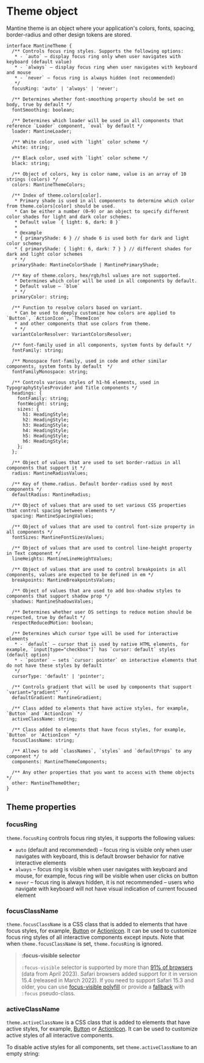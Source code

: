 

# Theme object

Mantine theme is an object where your application's colors, fonts, spacing, border-radius and other design tokens are stored.

```tsx
interface MantineTheme {
  /** Controls focus ring styles. Supports the following options:
   * - `auto` – display focus ring only when user navigates with keyboard (default value)
   * - `always` – display focus ring when user navigates with keyboard and mouse
   * - `never` – focus ring is always hidden (not recommended)
   */
  focusRing: 'auto' | 'always' | 'never';

  /** Determines whether font-smoothing property should be set on body, true by default */
  fontSmoothing: boolean;

  /** Determines which loader will be used in all components that reference `Loader` component, `oval` by default */
  loader: MantineLoader;

  /** White color, used with `light` color scheme */
  white: string;

  /** Black color, used with `light` color scheme */
  black: string;

  /** Object of colors, key is color name, value is an array of 10 strings (colors) */
  colors: MantineThemeColors;

  /** Index of theme.colors[color].
   * Primary shade is used in all components to determine which color from theme.colors[color] should be used.
   * Can be either a number (0–9) or an object to specify different color shades for light and dark color schemes.
   * Default value `{ light: 6, dark: 8 }`
   *
   * @example
   * { primaryShade: 6 } // shade 6 is used both for dark and light color schemes
   * { primaryShade: { light: 6, dark: 7 } } // different shades for dark and light color schemes
   * */
  primaryShade: MantineColorShade | MantinePrimaryShade;

  /** Key of theme.colors, hex/rgb/hsl values are not supported.
   * Determines which color will be used in all components by default.
   * Default value – `blue`
   * */
  primaryColor: string;

  /** Function to resolve colors based on variant.
   * Can be used to deeply customize how colors are applied to `Button`, `ActionIcon`, `ThemeIcon`
   * and other components that use colors from theme.
   * */
  variantColorResolver: VariantColorsResolver;

  /** font-family used in all components, system fonts by default */
  fontFamily: string;

  /** Monospace font-family, used in code and other similar components, system fonts by default  */
  fontFamilyMonospace: string;

  /** Controls various styles of h1-h6 elements, used in TypographyStylesProvider and Title components */
  headings: {
    fontFamily: string;
    fontWeight: string;
    sizes: {
      h1: HeadingStyle;
      h2: HeadingStyle;
      h3: HeadingStyle;
      h4: HeadingStyle;
      h5: HeadingStyle;
      h6: HeadingStyle;
    };
  };

  /** Object of values that are used to set border-radius in all components that support it */
  radius: MantineRadiusValues;

  /** Key of theme.radius. Default border-radius used by most components */
  defaultRadius: MantineRadius;

  /** Object of values that are used to set various CSS properties that control spacing between elements */
  spacing: MantineSpacingValues;

  /** Object of values that are used to control font-size property in all components */
  fontSizes: MantineFontSizesValues;

  /** Object of values that are used to control line-height property in Text component */
  lineHeights: MantineLineHeightValues;

  /** Object of values that are used to control breakpoints in all components, values are expected to be defined in em */
  breakpoints: MantineBreakpointsValues;

  /** Object of values that are used to add box-shadow styles to components that support shadow prop */
  shadows: MantineShadowsValues;

  /** Determines whether user OS settings to reduce motion should be respected, true by default */
  respectReducedMotion: boolean;

  /** Determines which cursor type will be used for interactive elements
   * - `default` – cursor that is used by native HTML elements, for example, `input[type="checkbox"]` has `cursor: default` styles (default option)
   * - `pointer` – sets `cursor: pointer` on interactive elements that do not have these styles by default
   */
  cursorType: 'default' | 'pointer';

  /** Controls gradient that will be used by components that support `variant="gradient"` */
  defaultGradient: MantineGradient;

  /** Class added to elements that have active styles, for example, `Button` and `ActionIcon` */
  activeClassName: string;

  /** Class added to elements that have focus styles, for example, `Button` or `ActionIcon` */
  focusClassName: string;

  /** Allows to add `classNames`, `styles` and `defaultProps` to any component */
  components: MantineThemeComponents;

  /** Any other properties that you want to access with theme objects */
  other: MantineThemeOther;
}
```

## Theme properties

### focusRing

`theme.focusRing` controls focus ring styles, it supports the following values:

- `auto` (default and recommended) – focus ring is visible only when user navigates with keyboard, this is default browser behavior for native interactive elements
- `always` – focus ring is visible when user navigates with keyboard and mouse, for example, focus ring will be visible when user clicks on button
- `never` – focus ring is always hidden, it is not recommended – users who navigate with keyboard will not have visual indication of current focused element

<Demo data={ThemingDemos.focusRing} />

### focusClassName

`theme.focusClassName` is a CSS class that is added to elements that have focus styles, for example, [Button](/core/button) or [ActionIcon](/core/action-icon/).
It can be used to customize focus ring styles of all interactive components except inputs. Note that when `theme.focusClassName` is set, `theme.focusRing` is ignored.

<Demo data={ThemingDemos.focusClassName} />

> **:focus-visible selector**
>
> `:focus-visible` selector is supported by more than [91% of browsers](https://caniuse.com/css-focus-visible) (data from April 2023).
> Safari browsers added support for it in version 15.4 (released in March 2022). If you need to support Safari 15.3 and older, you can use [focus-visible polyfill](https://github.com/WICG/focus-visible)
> or provide a [fallback](https://developer.mozilla.org/en-US/docs/Web/CSS/:focus-visible#providing_a_focus_fallback) with `:focus` pseudo-class.

### activeClassName

`theme.activeClassName` is a CSS class that is added to elements that have active styles, for example, [Button](/core/button) or [ActionIcon](/core/action-icon/).
It can be used to customize active styles of all interactive components.

<Demo data={ThemingDemos.activeClassName} />

To disable active styles for all components, set `theme.activeClassName` to an empty string:

<Demo data={ThemingDemos.activeClassNameEmpty} />
